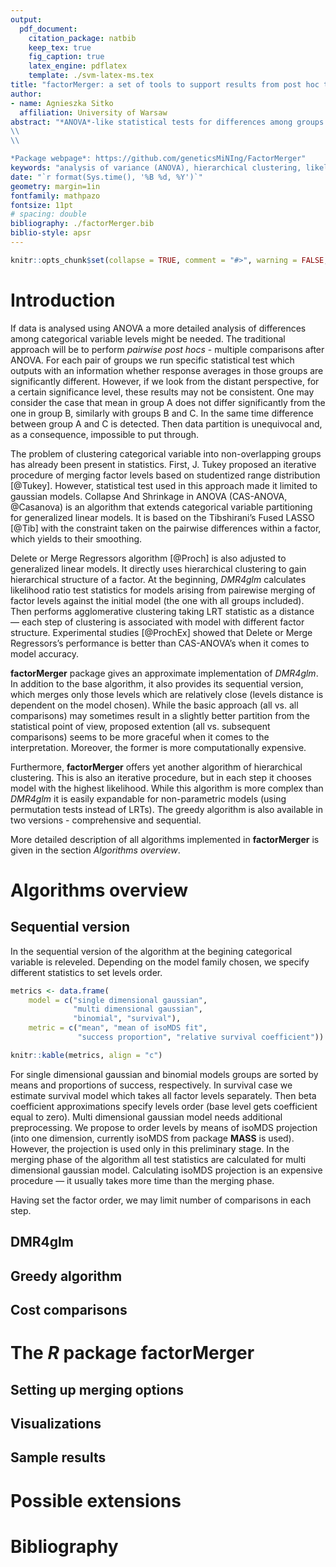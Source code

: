 ```yaml
---
output: 
  pdf_document:
    citation_package: natbib
    keep_tex: true
    fig_caption: true
    latex_engine: pdflatex
    template: ./svm-latex-ms.tex
title: "factorMerger: a set of tools to support results from post hoc testing"
author:
- name: Agnieszka Sitko
  affiliation: University of Warsaw
abstract: "*ANOVA*-like statistical tests for differences among groups are available for almost a hundred years. But for large number of groups the results from commonly used post-hoc tests are often hard to interpret. To deal with this problem, the **factorMerger** package constructs and plots the hierarchical relation among compared groups. Such hierarchical structure is derived based on the *Likelihood Ratio Test* and is presented with the *Merging Paths Plots* created with the **ggplot2** package. The current implementation handles univariate and multivariate gaussian models as well as binomial and survival models. This article presents the theory and examples for a single-factor use cases.
\\
\\

*Package webpage*: https://github.com/geneticsMiNIng/FactorMerger"
keywords: "analysis of variance (ANOVA), hierarchical clustering, likelihood ratio test (LRT), post hoc testing"
date: "`r format(Sys.time(), '%B %d, %Y')`"
geometry: margin=1in
fontfamily: mathpazo
fontsize: 11pt
# spacing: double
bibliography: ./factorMerger.bib
biblio-style: apsr
---
```


```r
knitr::opts_chunk$set(collapse = TRUE, comment = "#>", warning = FALSE, message = FALSE, fig.height = 7, fig.width = 7)
```

# Introduction

If data is analysed using ANOVA a more detailed analysis of differences among categorical variable levels might be needed. The traditional approach will be to perform *pairwise post hocs* - multiple comparisons after ANOVA. For each pair of groups we run specific statistical test which outputs with an information whether response averages in those groups are significantly different. However, if we look from the distant perspective, for a certain significance level, these results may not be consistent. One may consider the case that mean in group A does not differ significantly from the one in group B, similarly with groups B and C. In the same time difference between group A and C is detected. Then data partition is unequivocal and, as a consequence, impossible to put through. 

The problem of clustering categorical variable into non-overlapping groups has already been present in statistics. First, J. Tukey proposed an iterative procedure of merging factor levels based on studentized range distribution [@Tukey]. However, statistical test used in this approach made it limited to gaussian models. Collapse And Shrinkage in ANOVA (CAS-ANOVA, @Casanova) is an algorithm that extends categorical variable partitioning for generalized linear models. It is based on the Tibshirani's Fused LASSO [@Tib] with the constraint taken on the pairwise differences within a factor, which yields to their smoothing.

Delete or Merge Regressors algorithm [@Proch] is also adjusted to generalized linear models. It directly uses hierarchical clustering to gain hierarchical structure of a factor. At the beginning, *DMR4glm* calculates likelihood ratio test statistics for models arising from pairewise merging of factor levels against the initial model (the one with all groups included). Then performs agglomerative clustering taking LRT statistic as a distance --- each step of clustering is associated with model with different factor structure. Experimental studies [@ProchEx] showed that Delete or Merge Regressors's performance is better than CAS-ANOVA's when it comes to model accuracy.

**factorMerger** package gives an approximate implementation of *DMR4glm*. In addition to the base algorithm, it also provides its sequential version, which merges only those levels which are relatively close (levels distance is dependent on the model chosen). While the basic approach (all vs. all comparisons) may sometimes result in a slightly better partition from the statistical point of view, proposed extention (all vs. subsequent comparisons) seems to be more graceful when it comes to the interpretation. Moreover, the former is more computationally expensive.

Furthermore, **factorMerger** offers yet another algorithm of hierarchical clustering. This is also an iterative procedure, but in each step it chooses model with the highest likelihood. While this algorithm is more complex than *DMR4glm* it is easily expandable for non-parametric models (using permutation tests instead of LRTs). The greedy algorithm is also available in two versions - comprehensive and sequential.

More detailed description of all algorithms implemented in **factorMerger** is given in the section *Algorithms overview*.


# Algorithms overview

## Sequential version 

In the sequential version of the algorithm at the begining categorical variable is releveled. Depending on the model family chosen, we specify different statistics to set levels order. 

```r
metrics <- data.frame(
    model = c("single dimensional gaussian", 
              "multi dimensional gaussian",
              "binomial", "survival"),
    metric = c("mean", "mean of isoMDS fit", 
               "success proportion", "relative survival coefficient"))

knitr::kable(metrics, align = "c")
```

For single dimensional gaussian and binomial models groups are sorted by means and proportions of success, respectively. In survival case we estimate survival model which takes all factor levels separately. Then beta coefficient approximations specify levels order (base level gets coefficient equal to zero). Multi dimensional gaussian model needs additional preprocessing. We propose to order levels by means of isoMDS projection (into one dimension, currently isoMDS from package **MASS** is used). However, the projection is used only in this preliminary stage. In the merging phase of the algorithm all test statistics are calculated for multi dimensional gaussian model. Calculating isoMDS projection is an expensive procedure --- it usually takes more time than the merging phase.

Having set the factor order, we may limit number of comparisons in each step.

## DMR4glm

## Greedy algorithm

## Cost comparisons


# The *R* package **factorMerger**

## Setting up merging options

## Visualizations

## Sample results

# Possible extensions

# Bibliography

